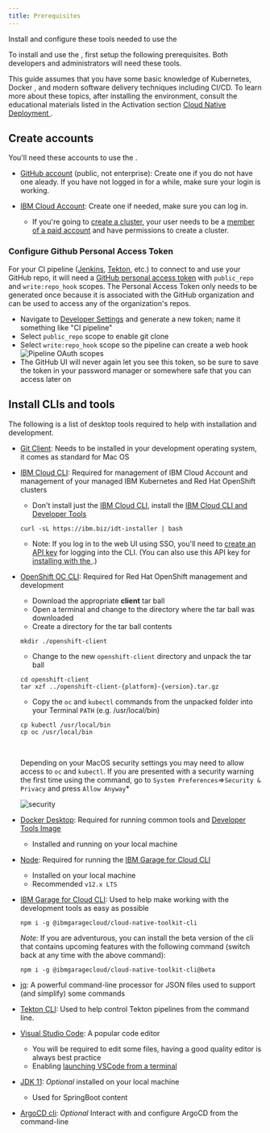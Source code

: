 ```yaml
---
title: Prerequisites
---
```



<PageDescription>

Install and configure these tools needed to use the <Globals name="env" />

</PageDescription>

To install and use the <Globals name="shortName" /> <Globals name="env" />, first setup the following prerequisites. Both developers and administrators will need these tools.

This guide assumes that you have some basic knowledge of Kubernetes, Docker
, and modern software delivery techniques including CI/CD. To learn more
 about these topics, after installing the environment, consult the
  educational materials listed in the Activation section [Cloud Native
   Deployment
  ](/activation/cloudnative-deployment).



## Create accounts

You'll need these accounts to use the <Globals name="env" />.

- [GitHub account](http://github.com) (public, not enterprise): Create one if you do not have one aleady. If you have not logged in for a while, make sure your login is working.

- [IBM Cloud Account](https://cloud.ibm.com): Create one if needed, make sure you can log in. 
    - If you're going to [create a cluster](/admin/installation-ibm-cloud), your user needs to be a [member of a paid account](https://cloud.ibm.com/docs/iam?topic=iam-iamuserinv) and have permissions to create a cluster.



### Configure Github Personal Access Token
For your CI pipeline ([Jenkins](/tools/continuous-integration), [Tekton](/tools/continuous-integration-tekton), etc.) to connect to and use your GitHub repo, it will need a [GitHub personal access token](https://help.github.com/en/github/authenticating-to-github/creating-a-personal-access-token-for-the-command-line) with `public_repo` and `write:repo_hook` scopes. The Personal Access Token only needs to be generated once because it is associated with the GitHub organization and can be used to access any of the organization's repos.

  - Navigate to [Developer Settings](https://github.com/settings/tokens) and generate a new token; name it something like "CI pipeline"
  - Select `public_repo` scope to enable git clone
  - Select `write:repo_hook` scope so the pipeline can create a web hook
  ![Pipeline OAuth scopes](./pipeline-scopes.png)
  - The GitHub UI will never again let you see this token, so be sure to save the token in your password manager or somewhere safe that you can access later on



## Install CLIs and tools

The following is a list of desktop tools required to help with installation and development.

- [Git Client](https://git-scm.com/): Needs to be installed in your development operating system, it comes as standard for Mac OS

- [IBM Cloud CLI](https://cloud.ibm.com/docs/cli?topic=cloud-cli-getting-started): Required for management of IBM Cloud Account and management of your managed IBM Kubernetes and Red Hat OpenShift clusters
    - Don't install just the [IBM Cloud CLI](https://cloud.ibm.com/docs/cli?topic=cloud-cli-install-ibmcloud-cli), install the [IBM Cloud CLI and Developer Tools](https://cloud.ibm.com/docs/cli?topic=cloud-cli-getting-started#step1-install-idt)
    ```shell script
    curl -sL https://ibm.biz/idt-installer | bash
    ```
    - Note: If you log in to the web UI using SSO, you'll need to 
    [create an API key](https://cloud.ibm.com/docs/iam?topic=iam-federated_id) for logging into the CLI. (You can also 
    use this API key for [installing with the <Globals name="shortName" />](/getting-started-day-0).)

- [OpenShift OC CLI](https://mirror.openshift.com/pub/openshift-v4/clients/ocp/latest/): Required for Red Hat OpenShift management and development
    - Download the appropriate **client** tar ball
    - Open a terminal and change to the directory where the tar ball was downloaded
    - Create a directory for the tar ball contents
    ```shell script
    mkdir ./openshift-client
    ```
    - Change to the new `openshift-client` directory and unpack the tar ball
    ```shell script
    cd openshift-client
    tar xzf ../openshift-client-{platform}-{version}.tar.gz
    ```
    - Copy the `oc` and `kubectl` commands from the unpacked folder into your Terminal `PATH` (e.g. /usr/local/bin)
    ```shell script
    cp kubectl /usr/local/bin
    cp oc /usr/local/bin
    ```
    <br/>
    <InlineNotification >

    Depending on your MacOS security settings you may need to allow access to `oc` and `kubectl`. If you are presented with a security warning the first time
    using the command, go to `System Preferences`=>`Security & Privacy` and press `Allow Anyway`*

    ![security](security.png)

    </InlineNotification>

- [Docker Desktop](https://www.docker.com/products/docker-desktop): Required for running common tools and [Developer Tools Image](/tools/tools-image)
    - Installed and running on your local machine

- [Node](https://nodejs.org/en/): Required for running the [IBM Garage for Cloud CLI](/getting-started/cli)
    - Installed on your local machine
    - Recommended `v12.x LTS`

- [IBM Garage for Cloud CLI](/getting-started/cli): Used to help make working with the development tools as easy as possible
    ```shell script
    npm i -g @ibmgaragecloud/cloud-native-toolkit-cli
    ```
  
    *Note:* If you are adventurous, you can install the beta version of the cli that contains upcoming features with the 
    following command (switch back at any time with the above command):
    ```shell script
    npm i -g @ibmgaragecloud/cloud-native-toolkit-cli@beta
    ```

- [jq](https://stedolan.github.io/jq/download/): A powerful command-line processor for JSON files used to support (and simplify) some commands

- [Tekton CLI](https://github.com/tektoncd/cli#installing-tkn): Used to help control Tekton pipelines from the command line.

- [Visual Studio Code](https://code.visualstudio.com/download): A popular code editor
    - You will be required to edit some files, having a good quality editor is always best practice
    - Enabling [launching VSCode from a terminal](https://code.visualstudio.com/docs/setup/mac#_launching-from-the-command-line)

- [JDK 11](https://www.oracle.com/technetwork/java/javase/downloads/jdk11-downloads-5066655.html): _Optional_ installed on your local machine
    - Used for SpringBoot content

- [ArgoCD cli](https://argoproj.github.io/argo-cd/cli_installation/): _Optional_ Interact with and configure ArgoCD from the command-line
